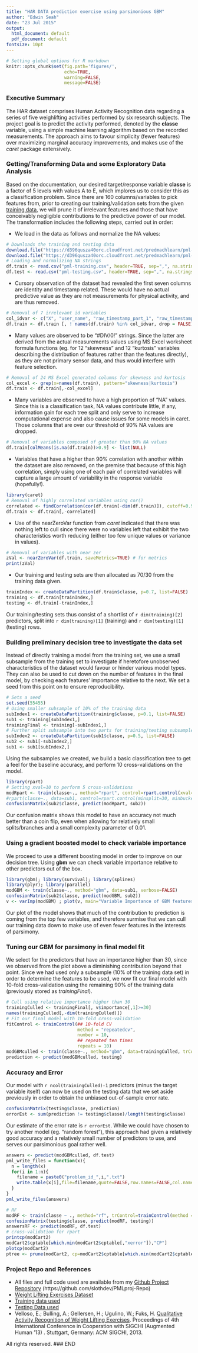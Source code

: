 ```yaml
---
title: "HAR DATA prediction exercise using parsimonious GBM"
author: "Edwin Seah"
date: "23 Jul 2015"
output:
  html_document: default
  pdf_document: default
fontsize: 10pt
---
```

```r
# Setting global options for R markdown
knitr::opts_chunk$set(fig.path='figures/',
                      echo=TRUE, 
                      warning=FALSE,
                      message=FALSE)
```

### Executive Summary

The HAR dataset comprises Human Activity Recognition data regarding a series of five weighlifting activities performed by six research subjects. The project goal is to predict the activity performed, denoted by the **classe** variable, using a simple machine learning algorithm based on the recorded measurements. The approach aims to favour simplicity (fewer features) over maximizing marginal accuracy improvements, and makes use of the *caret* package extensively.

### Getting/Transforming Data and some Exploratory Data Analysis  

Based on the documentation, our desired target/response variable **classe** is a factor of 5 levels with values A to E, which implores us to consider this as a classification problem. Since there are 160 columns/variables to pick features from, prior to creating our training/validation sets from the given [training data](https://d396qusza40orc.cloudfront.net/predmachlearn/pml-training.csv), we will prune it of irrelevant features and those that have conceivably negligible contributions to the predictive power of our model. The transformation includes the following steps, carried out in order:

+ We load in the data as follows and normalize the NA values:
```r
# Downloads the training and testing data
download.file("https://d396qusza40orc.cloudfront.net/predmachlearn/pml-training.csv", method = "curl", destfile = "pml-training.csv")
download.file("https://d396qusza40orc.cloudfront.net/predmachlearn/pml-testing.csv", method = "curl", destfile = "pml-testing.csv")
# Loading and normalizing NA strings
df.train <- read.csv("pml-training.csv", header=TRUE, sep=",", na.strings=c("NA", "#DIV/0!"))
df.test <- read.csv("pml-testing.csv", header=TRUE, sep=",", na.strings=c("NA", "#DIV/0!"))
```
+ Cursory observation of the dataset had revealed the first seven columns are identity and timestamp related. These would have no actual predictive value
as they are not measurements for physical activity, and are thus removed. 
```r
# Removal of 7 irrelevant id variables
col_idvar <- c("X", "user_name", "raw_timestamp_part_1", "raw_timestamp_part_2", "cvtd_timestamp", "new_window", "num_window")
df.train <- df.train [, ! names(df.train) %in% col_idvar, drop = FALSE]
```
+ Many values are observed to be "#DIV/0!" strings. Since the latter are derived from the actual measurements values using MS Excel worksheet formula functions (eg. for 12 "skewness" and 12 "kurtosis" variables describing the distribution of features rather than the features directly), as they are not primary sensor data, and thus would interfere with feature selection.
```r
# Removal of 24 MS Excel generated columns for skewness and kurtosis
col_excel <- grep(x=names(df.train), pattern="skewness|kurtosis")
df.train <- df.train[,-col_excel]
```
+ Many variables are observed to have a high proportion of "NA" values. Since this is a classification task, NA values contribute little, if any, information gain for each tree split and only serve to increase computational expense and also cause issues for some models in caret. Those columns that are over our threshold of 90% NA values are dropped.
```r
# Removal of variables composed of greater than 90% NA values
df.train[colMeans(is.na(df.train))>0.9] <- list(NULL)
```
+ Variables that have a higher than 90% correlation with another within the dataset are also removed, on the premise that because of this high correlation, simply using one of each pair of correlated variables will capture a large amount of variability in the response variable (hopefully!).
```r
library(caret)
# Removal of highly correlated variables using cor()
correlated <- findCorrelation(cor(df.train[-dim(df.train)]), cutoff=0.9)
df.train <- df.train[,-correlated]
```
+ Use of the nearZeroVar function from *caret* indicated that there was nothing left to cull since there were no variables left that exhibit the two characteristics worth reducing (either too few unique values or variance in values).
```r
# Removal of variables with near zer
zVal <- nearZeroVar(df.train, saveMetrics=TRUE) # for metrics
print(zVal)
```
+ Our training and testing sets are then allocated as 70/30 from the training data given.
```r
trainIndex <- createDataPartition(df.train$classe, p=0.7, list=FALSE)
training <- df.train[trainIndex,]
testing <- df.train[-trainIndex,]
```
Our training/testing sets thus consist of a shortlist of `r dim(training)[2]` predictors, split into `r dim(training)[1]` (training) and `r dim(testing)[1]` (testing) rows.

### Building preliminary decision tree to investigate the data set

Instead of directly training a model from the training set, we use a small subsample from the training set to investigate if heretofore unobserved characteristics of the dataset would favour or hinder various model types. They can also be used to cut down on the number of features in the final model, by checking each features' importance relative to the next. We set a seed from this point on to ensure reproducibility.
```r
# Sets a seed
set.seed(55455)
# Using smaller subsample of 10% of the training data
subIndex1 <- createDataPartition(training$classe, p=0.1, list=FALSE)
sub1 <- training[subIndex1,]
trainingFinal <- training[-subIndex1,]
# Further split subsample into two parts for training/testing subsamples
subIndex2 <- createDataPartition(sub1$classe, p=0.5, list=FALSE)
sub2 <- sub1[-subIndex2,]
sub1 <- sub1[subIndex2,]
```
Using the subsamples we created, we build a basic classification tree to get a feel for the baseline accuracy, and perform 10 cross-validations on the model.
```r
library(rpart)
# Setting xval=10 to perform 5 cross-validations
modRpart <- train(classe~., method="rpart", control=rpart.control(xval=5, minsplit=15, minbucket=5, cp=0.01, maxdepth=15), data=sub1)
#rpart(classe~., data=sub1, control=rpart.control(minsplit=30, minbucket=10, cp=0.01, maxdepth=10))
confusionMatrix(sub2$classe, predict(modRpart, sub2))
```
Our confusion matrix shows this model to have an accuracy not much better than a coin flip, even when allowing for relatively small splits/branches and a small complexity parameter of 0.01.

### Using a gradient boosted model to check variable importance

We proceed to use a different boosting model in order to improve on our decision tree. Using **gbm** we can check variable importance relative to other predictors out of the box. 
```r
library(gbm); library(survival); library(splines)
library(plyr); library(parallel)
modGBM <- train(classe~., method="gbm", data=sub1, verbose=FALSE)
confusionMatrix(sub2$classe, predict(modGBM, sub2))
v <- varImp(modGBM) ; plot(v, main="Variable Importance of GBM features")
```

Our plot of the model shows that much of the contribution to prediction is coming from the top few variables, and therefore surmise that we can cull our training data down to make use of even fewer features in the interests of parsimony. 

### Tuning our GBM for parsimony in final model fit

We select for the predictors that have an importance higher than 30, since we observed from the plot above a diminishing contribution beyond that point. Since we had used only a subsample (10% of the training data set) in order to determine the features to be used, we now fit our final model with 10-fold cross-validation using the remaining 90% of the training data (previously stored as *trainingFinal*).
```r
# Cull using relative importance higher than 30
trainingCulled <- trainingFinal[, v$importance[,1]>=30]
names(trainingCulled[,-dim(trainingCulled)])
# Fit our final model with 10-fold cross-validation
fitControl <- trainControl(## 10-fold CV
                           method = "repeatedcv",
                           number = 10,
                           ## repeated ten times
                           repeats = 10)
modGBMculled <- train(classe~., method="gbm", data=trainingCulled, trControl = fitControl, verbose=FALSE)
prediction <- predict(modGBMculled, testing)
```

### Accuracy and Error
Our model with `r ncol(trainingCulled)-1` predictors (minus the target variable itself) can now be used on the testing data that we set aside previously in order to obtain the unbiased out-of-sample error rate. 
```r
confusionMatrix(testing$classe, prediction)
errorEst <- sum(prediction != testing$classe)/length(testing$classe)
```
Our estimate of the error rate is `r errorEst`. While we could have chosen to try another model (eg. "random forest"), this approach had given a relatively good accuracy and a relatively small number of predictors to use, and serves our parsimonious goal rather well.

```r
answers <- predict(modGBMculled, df.test)
pml_write_files = function(x){
  n = length(x)
  for(i in 1:n){
    filename = paste0("problem_id_",i,".txt")
    write.table(x[i],file=filename,quote=FALSE,row.names=FALSE,col.names=FALSE)
  }
}
pml_write_files(answers)
```

```r
# RF
modRF <- train(classe ~ ., method="rf", trControl=trainControl(method = "cv", number = 4), data=trainingCulled)
confusionMatrix(testing$classe, predict(modRF, testing))
answersRF <- predict(modRF, df.test)
# cross-validation for rpart 
printcp(modCart2)
modCart2$cptable[which.min(modCart2$cptable[,"xerror"]),"CP"]
plotcp(modCart2)
ptree <- prune(modCart2, cp=modCart2$cptable[which.min(modCart2$cptable[,"xerror"]),"CP"])
```

### Project Repo and References

+ All files and full code used are available from my [Github Project Repository](https://github.com/slothdev/PMLproj-Repo) (https://github.com/slothdev/PMLproj-Repo)
+ [Weight Lifting Exercises Dataset](http://groupware.les.inf.puc-rio.br/har)
+ [Training data used](https://d396qusza40orc.cloudfront.net/predmachlearn/pml-training.csv)
+ [Testing Data used](https://d396qusza40orc.cloudfront.net/predmachlearn/pml-testing.csv)
+ Velloso, E.; Bulling, A.; Gellersen, H.; Ugulino, W.; Fuks, H. [Qualitative Activity Recognition of Weight Lifting Exercises](http://groupware.les.inf.puc-rio.br/work.jsf?p1=11201). Proceedings of 4th International Conference in Cooperation with SIGCHI (Augmented Human '13) . Stuttgart, Germany: ACM SIGCHI, 2013.

All rights reserved.
### END